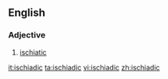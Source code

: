 ==English==

===Adjective===
{{en-adj}}

# {{label|en|obsolete}} [[ischiatic]]

[[it:ischiadic]]
[[ta:ischiadic]]
[[vi:ischiadic]]
[[zh:ischiadic]]